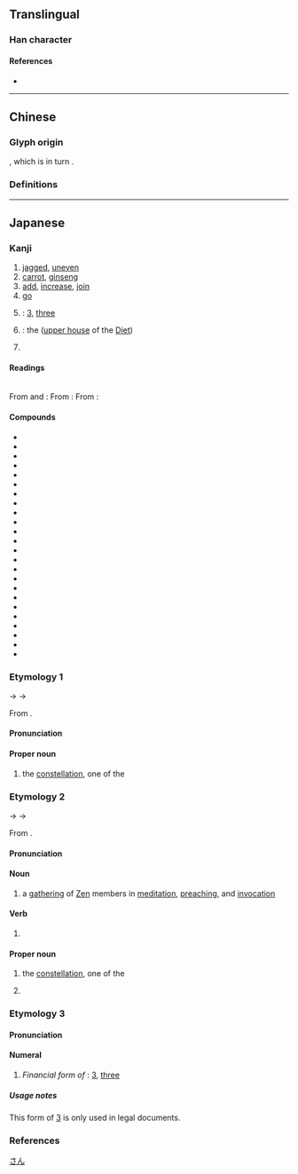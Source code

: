{{also|參|叁|薓}}
{{character info/new}}
==Translingual==
{{stroke order|strokes=8}}
{{ja-forms|参|参|[[參]]}}

===Han character===
{{Han char|rn=28|rad=厶|as=06|sn=8|four=|canj=IKHHH|ids=⿱⿱厶大彡}}

====References====
* {{Han ref|kx=0164.211|dkj=03090|hdz=10386.150|uh=53C2|ud=21442}}

----

==Chinese==

===Glyph origin===
{{Han simp|參}}, which is in turn {{Han simp|曑|nocap=yes}}.

===Definitions===
{{zh-see|參}}

{{cln|zh|numeral symbols}}

----

==Japanese==
{{ja-kanji forms|参|參}}

===Kanji===
{{ja-kanji|grade=4|rs=厶06|kyu=參}}

# [[jagged]], [[uneven]]
# [[carrot]], [[ginseng]]
# [[add]], [[increase]], [[join]] {{gl|a [[group]], etc.}}
# [[go]] {{gl|for a [[specific]] [[purpose]], for example}}
# {{alt sp|ja|三|tr=san|nodot=1}}: [[3]], [[three]]
# {{short for|ja|参議院|tr=Sangi-in|nodot=1}}: the {{w|House of Councillors (Japan)|House of Councillors}} ([[upper house]] of the [[Diet]])
# {{w|Mikawa Province}}

====Readings====
{{rfv-pronunciation|ja}}<br/>
From {{w|Middle Chinese}} {{ltc-l|參|id=1|{{w|Three Stars (Chinese constellation)|Three Stars}} [[mansion]]; [[carrot]], [[ginseng]]}} and {{ltc-l|參|id=2|[[jagged]], [[uneven]]}}:
{{ja-readings
|goon=しん<しん<しむ
|kanon=しん<しん<しむ
|kun=まい-る<まゐ-る, まい-らす<まゐ-らす
}}
From {{w|Middle Chinese}} {{ltc-l|參|id=3|[[add]], [[influence]], [[join]]}}:
{{ja-readings
|goon=そん<そん<そむ
|kanon=さん<さん<さむ
|kun=まじ-える<まじ-へる, まじ-わる<まじ-はる
|nanori=はかる
}}
From {{w|Middle Chinese}} {{ltc-l|參|id=4|[[3]], [[three]]}}:
{{ja-readings
|goon=さん<さん<さむ
|kanon=さん<さん<さむ
|kun=み-つ, みっ-つ
}}

====Compounds====
{{der-top|Compounds}}
* {{ja-r|参加|さんか}}
* {{ja-r|参賀|さんが}}
* {{ja-r|参画|さんかく}}
* {{ja-r|参観|さんかん}}
* {{ja-r|参議|さんぎ}}
* {{ja-r|参考|さんこう}}
* {{ja-r|三州|^さんしゅう}}
* {{ja-r|参照|さんしょう}}
* {{ja-r|参政|さんせい}}
* {{ja-r|参拝|さんぱい}}
* {{ja-r|参謀|さんぼう}}
* {{ja-r|参篭|さんろう}}
* {{ja-r|参差|しんし}}
* {{ja-r|参宿|^しん-しゅく}}
* {{ja-r|帰参|きさん}}
* {{ja-r|古参|こさん}}
* {{ja-r|持参|じさん}}
* {{ja-r|衆参|しゅうさん}}
* {{ja-r|新参|しんざん}}
* {{ja-r|日参|にっさん}}
* {{ja-r|墓参|ぼさん}}
* {{ja-r|独参湯|どくじんとう}}
* {{ja-r|人参|にんじん}}
* {{ja-r|海参|いりこ}}
{{der-bottom}}

===Etymology 1===
<div style="float:right;">
{{wp|lang=ja|参宿}}
{{wp|Three Stars (Chinese constellation)}}
</div>
{{ja-kanjitab|しん|yomi=o}}
{{IPAchar|/ɕʲim/}} → {{IPAchar|/ɕimʉ/}} → {{IPAchar|/ɕiɴ/}}

From {{der|ja|ltc|sort=しん|-}} {{ltc-l|參|id=1}}.

====Pronunciation====
{{ja-pron|y=o|しん|acc=1|acc_ref=DJR}}

====Proper noun====
{{ja-pos|proper|kyu=參|しん}}

# {{lb|ja|Chinese astronomy|sort=しん}} the {{w|Three Stars (Chinese constellation)|Three Stars}} [[constellation]], one of the {{w|Twenty-Eight Mansions}}
#: {{synonyms|ja|參宿|tr=Shin-shuku|唐鋤星|tr2=Karasuki-boshi}}

===Etymology 2===
{{ja-kanjitab|さん|yomi=o}}
{{IPAchar|/t͡ɕam/}} → {{IPAchar|/t͡samʉ/}} → {{IPAchar|/saɴ/}}

From {{der|ja|ltc|sort=しん|-}} {{ltc-l|參|id=3}}.

====Pronunciation====
{{ja-pron|y=ko|さん|acc=1|acc_ref=DJR}}

====Noun====
{{ja-noun|kyu=參|さん}}

# {{lb|ja|Zen|_|Buddhism|sort=さん}} a [[gathering]] of [[Zen]] members in [[meditation]], [[preach]]ing, and [[invocation]]

====Verb====
{{ja-verb-suru|kyu=參|さん}}

# {{rfdef|ja}}
#: {{syn|ja|拘る|tr=kakawaru}}

====Proper noun====
{{ja-pos|proper|kyu=參|さん}}

# {{lb|ja|Chinese astronomy}} the {{w|Three Stars (Chinese constellation)|Three Stars}} [[constellation]], one of the {{w|Twenty-Eight Mansions}}
#: {{synonyms|ja|參宿|tr=San-shuku|唐鋤星|tr2=Karasuki-boshi}}
# {{surname|ja|nodot=1|A=a|sort=さん}}

===Etymology 3===
{{ja-kanjitab|さん|yomi=o}}

====Pronunciation====
{{ja-pron|y=o|さん|acc=0|acc_ref=DJR}}

====Numeral====
{{ja-pos|numeral|さん|kyu=參}}

# {{lb|ja|legal|sort=さん}} ''Financial form of'' {{m|ja|三|tr=san}}: [[3]], [[three]]

=====Usage notes=====
This form of [[3]] is only used in legal documents.

===References===
<references/>

[[Category:Japanese numeral symbols|さん]]